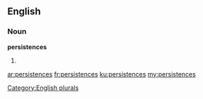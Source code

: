 ==English==

===Noun===
'''persistences'''

# {{plural of|persistence}}

[[Category:English plurals]]

[[ar:persistences]]
[[fr:persistences]]
[[ku:persistences]]
[[my:persistences]]